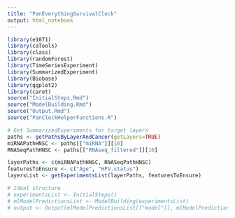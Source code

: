 ```yaml
---
title: "PanEverythingSurvivalClock"
output: html_notebook
---
```


```r
library(e1071) 
library(caTools) 
library(class)
library(randomForest) 
library(TimeSeriesExperiment)
library(SummarizedExperiment)
library(Biobase)
library(ggplot2)
library(caret)
source("InitialSteps.Rmd")
source("ModelBuilding.Rmd")
source("Output.Rmd")
source("PanClockHelperFunctions.R")
```

```r
# Get SummarizedExperiments for target layers
paths <- getPathsByLayerAndCancer(getLayers=TRUE)
miRNAPathHNSC <- paths[["miRNA"]][10]
RNASeqPathHNSC <- paths[["RNAseq_filtered"]][10]

layerPaths <- c(miRNAPathHNSC, RNASeqPathHNSC)
featuresToEnsure <- c("Age", "HPV.status")
layersList <- getExperimentsList(layerPaths, featuresToEnsure)

# Ideal structure
# experimentsList <- InitialSteps()
# mlModelPredictionsList <- ModelBuilding(experimentsList)
# output <- Output(mlModelPredictionsList[["model"]], mlModelPredictionsList[["predictions"]])
```